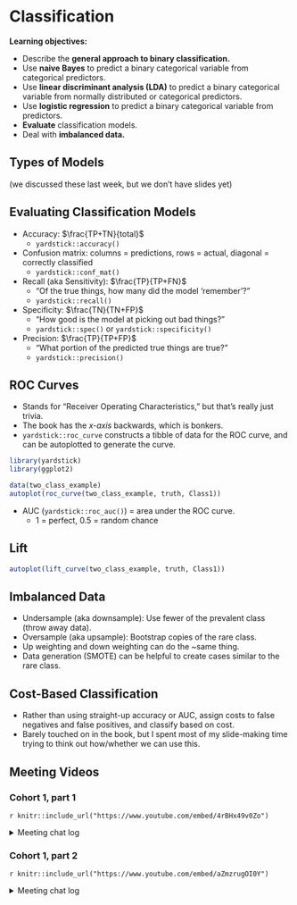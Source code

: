 # Classification

**Learning objectives:**

- Describe the **general approach to binary classification.**
- Use **naive Bayes** to predict a binary categorical variable from categorical predictors.
- Use **linear discriminant analysis (LDA)** to predict a binary categorical variable from normally distributed or categorical predictors.
- Use **logistic regression** to predict a binary categorical variable from predictors.
- **Evaluate** classification models.
- Deal with **imbalanced data.**

## Types of Models

(we discussed these last week, but we don't have slides yet)

## Evaluating Classification Models

- Accuracy: $\frac{TP+TN}{total}$
  - `yardstick::accuracy()`
- Confusion matrix: columns = predictions, rows = actual, diagonal = correctly classified
  - `yardstick::conf_mat()`
- Recall (aka Sensitivity): $\frac{TP}{TP+FN}$
  - "Of the true things, how many did the model 'remember'?"
  - `yardstick::recall()`
- Specificity: $\frac{TN}{TN+FP}$
  - "How good is the model at picking out bad things?"
  - `yardstick::spec()` or `yardstick::specificity()`
- Precision: $\frac{TP}{TP+FP}$
  - "What portion of the predicted true things are true?"
  - `yardstick::precision()`

## ROC Curves

- Stands for "Receiver Operating Characteristics," but that's really just trivia.
- The book has the *x-axis* backwards, which is bonkers.
- `yardstick::roc_curve` constructs a tibble of data for the ROC curve, and can be autoplotted to generate the curve.

```r
library(yardstick)
library(ggplot2)

data(two_class_example)
autoplot(roc_curve(two_class_example, truth, Class1))
```

- AUC (`yardstick::roc_auc()`) = area under the ROC curve.
  - 1 = perfect, 0.5 = random chance

## Lift

```r
autoplot(lift_curve(two_class_example, truth, Class1))
```

## Imbalanced Data

- Undersample (aka downsample): Use fewer of the prevalent class (throw away data).
- Oversample (aka upsample): Bootstrap copies of the rare class.
- Up weighting and down weighting can do the ~same thing.
- Data generation (SMOTE) can be helpful to create cases similar to the rare class.

## Cost-Based Classification

- Rather than using straight-up accuracy or AUC, assign costs to false negatives and false positives, and classify based on cost.
- Barely touched on in the book, but I spent most of my slide-making time trying to think out how/whether we can use this.

## Meeting Videos

### Cohort 1, part 1

`r knitr::include_url("https://www.youtube.com/embed/4rBHx49v0Zo")`

<details>
<summary> Meeting chat log </summary>

```
00:24:56	Jon Harmon (jonthegeek):	To check out: StatQuest on YouTube. Josh Starmer?
00:25:07	Morgan Grovenburg:	https://www.youtube.com/channel/UCtYLUTtgS3k1Fg4y5tAhLbw
00:35:09	shamsuddeen:	Thanks Jon
```
</details>

### Cohort 1, part 2

`r knitr::include_url("https://www.youtube.com/embed/aZmzrugOI0Y")`

<details>
<summary> Meeting chat log </summary>

```
no chat log
```
</details>
